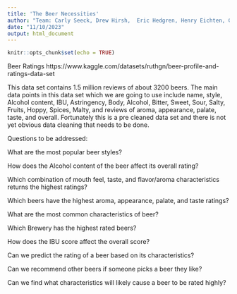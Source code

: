 ```yaml
---
title: 'The Beer Necessities'
author: "Team: Carly Seeck, Drew Hirsh,  Eric Hedgren, Henry Eichten, Gavin Fisher"
date: "11/10/2023"
output: html_document
---
```


```r
knitr::opts_chunk$set(echo = TRUE)
```

Beer Ratings
https://www.kaggle.com/datasets/ruthgn/beer-profile-and-ratings-data-set 

This data set contains 1.5 million reviews of about 3200 beers. The main data points in this data set which we are going to use include name, style, Alcohol content, IBU, Astringency, Body, Alcohol, Bitter, Sweet, Sour, Salty, Fruits, Hoppy, Spices, Malty, and reviews of aroma, appearance, palate, taste, and overall. Fortunately this is a pre cleaned data set and there is not yet obvious data cleaning that needs to be done.


Questions to be addressed:

What are the most popular beer styles?

How does the Alcohol content of the beer affect its overall rating?

Which combination of mouth feel, taste, and flavor/aroma characteristics returns the highest ratings?

Which beers have the highest aroma, appearance, palate, and taste ratings?

What are the most common characteristics of beer?

Which Brewery has the highest rated beers?

How does the IBU score affect the overall score?

Can we predict the rating of a beer based on its characteristics?

Can we recommend other beers if someone picks a beer they like?

Can we find what characteristics will likely cause a beer to be rated highly?
